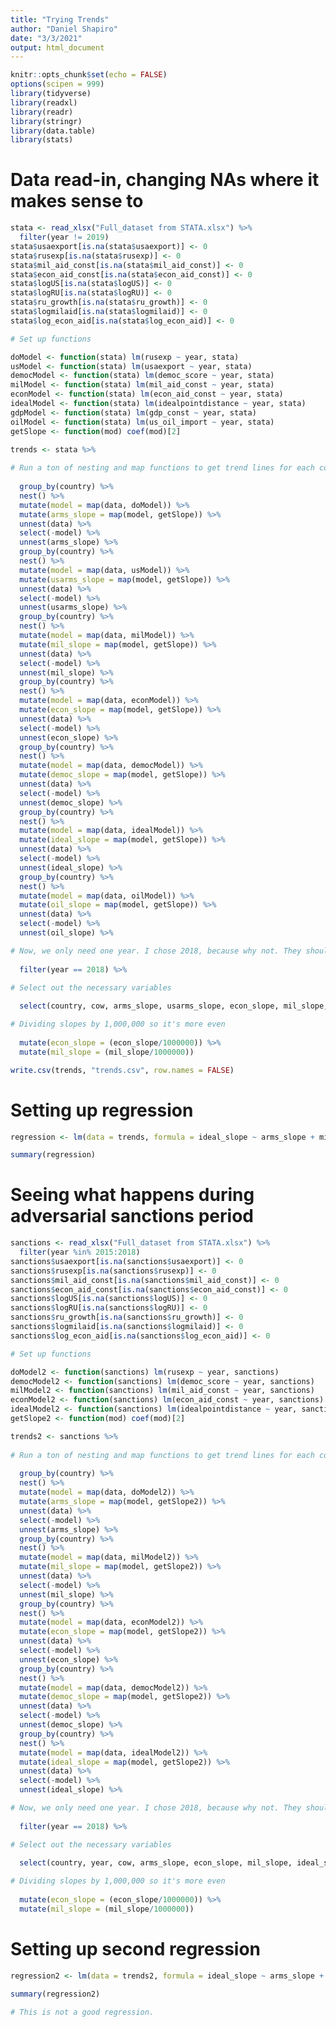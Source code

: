 ```yaml
---
title: "Trying Trends"
author: "Daniel Shapiro"
date: "3/3/2021"
output: html_document
---
```


```r
knitr::opts_chunk$set(echo = FALSE)
options(scipen = 999)
library(tidyverse)
library(readxl)
library(readr)
library(stringr)
library(data.table)
library(stats)
```

# Data read-in, changing NAs where it makes sense to

```r
stata <- read_xlsx("Full_dataset from STATA.xlsx") %>%
  filter(year != 2019)
stata$usaexport[is.na(stata$usaexport)] <- 0
stata$rusexp[is.na(stata$rusexp)] <- 0
stata$mil_aid_const[is.na(stata$mil_aid_const)] <- 0
stata$econ_aid_const[is.na(stata$econ_aid_const)] <- 0
stata$logUS[is.na(stata$logUS)] <- 0
stata$logRU[is.na(stata$logRU)] <- 0
stata$ru_growth[is.na(stata$ru_growth)] <- 0
stata$logmilaid[is.na(stata$logmilaid)] <- 0
stata$log_econ_aid[is.na(stata$log_econ_aid)] <- 0
```

```r

# Set up functions

doModel <- function(stata) lm(rusexp ~ year, stata)
usModel <- function(stata) lm(usaexport ~ year, stata)
democModel <- function(stata) lm(democ_score ~ year, stata)
milModel <- function(stata) lm(mil_aid_const ~ year, stata)
econModel <- function(stata) lm(econ_aid_const ~ year, stata)
idealModel <- function(stata) lm(idealpointdistance ~ year, stata)
gdpModel <- function(stata) lm(gdp_const ~ year, stata)
oilModel <- function(stata) lm(us_oil_import ~ year, stata)
getSlope <- function(mod) coef(mod)[2]

trends <- stata %>% 
  
# Run a ton of nesting and map functions to get trend lines for each country for each variable over the given time period.
  
  group_by(country) %>%
  nest() %>%
  mutate(model = map(data, doModel)) %>%
  mutate(arms_slope = map(model, getSlope)) %>%
  unnest(data) %>%
  select(-model) %>%
  unnest(arms_slope) %>%
  group_by(country) %>%
  nest() %>%
  mutate(model = map(data, usModel)) %>%
  mutate(usarms_slope = map(model, getSlope)) %>%
  unnest(data) %>%
  select(-model) %>%
  unnest(usarms_slope) %>%
  group_by(country) %>%
  nest() %>%
  mutate(model = map(data, milModel)) %>%
  mutate(mil_slope = map(model, getSlope)) %>%
  unnest(data) %>%
  select(-model) %>%
  unnest(mil_slope) %>%
  group_by(country) %>%
  nest() %>%
  mutate(model = map(data, econModel)) %>%
  mutate(econ_slope = map(model, getSlope)) %>%
  unnest(data) %>%
  select(-model) %>%
  unnest(econ_slope) %>%
  group_by(country) %>%
  nest() %>%
  mutate(model = map(data, democModel)) %>%
  mutate(democ_slope = map(model, getSlope)) %>%
  unnest(data) %>%
  select(-model) %>%
  unnest(democ_slope) %>%
  group_by(country) %>%
  nest() %>%
  mutate(model = map(data, idealModel)) %>%
  mutate(ideal_slope = map(model, getSlope)) %>%
  unnest(data) %>%
  select(-model) %>%
  unnest(ideal_slope) %>%
  group_by(country) %>%
  nest() %>%
  mutate(model = map(data, oilModel)) %>%
  mutate(oil_slope = map(model, getSlope)) %>%
  unnest(data) %>%
  select(-model) %>%
  unnest(oil_slope) %>%

# Now, we only need one year. I chose 2018, because why not. They should all have the same values.
  
  filter(year == 2018) %>%

# Select out the necessary variables 
  
  select(country, cow, arms_slope, usarms_slope, econ_slope, mil_slope, ideal_slope, democ_slope, oil_slope) %>%

# Dividing slopes by 1,000,000 so it's more even
  
  mutate(econ_slope = (econ_slope/1000000)) %>%
  mutate(mil_slope = (mil_slope/1000000))

write.csv(trends, "trends.csv", row.names = FALSE)
```

# Setting up regression

```r
regression <- lm(data = trends, formula = ideal_slope ~ arms_slope + mil_slope + democ_slope + usarms_slope + oil_slope)

summary(regression)
```

# Seeing what happens during adversarial sanctions period

```r
sanctions <- read_xlsx("Full_dataset from STATA.xlsx") %>%
  filter(year %in% 2015:2018)
sanctions$usaexport[is.na(sanctions$usaexport)] <- 0
sanctions$rusexp[is.na(sanctions$rusexp)] <- 0
sanctions$mil_aid_const[is.na(sanctions$mil_aid_const)] <- 0
sanctions$econ_aid_const[is.na(sanctions$econ_aid_const)] <- 0
sanctions$logUS[is.na(sanctions$logUS)] <- 0
sanctions$logRU[is.na(sanctions$logRU)] <- 0
sanctions$ru_growth[is.na(sanctions$ru_growth)] <- 0
sanctions$logmilaid[is.na(sanctions$logmilaid)] <- 0
sanctions$log_econ_aid[is.na(sanctions$log_econ_aid)] <- 0

# Set up functions

doModel2 <- function(sanctions) lm(rusexp ~ year, sanctions)
democModel2 <- function(sanctions) lm(democ_score ~ year, sanctions)
milModel2 <- function(sanctions) lm(mil_aid_const ~ year, sanctions)
econModel2 <- function(sanctions) lm(econ_aid_const ~ year, sanctions)
idealModel2 <- function(sanctions) lm(idealpointdistance ~ year, sanctions)
getSlope2 <- function(mod) coef(mod)[2]

trends2 <- sanctions %>% 
  
# Run a ton of nesting and map functions to get trend lines for each country for each variable over the given time period.
  
  group_by(country) %>%
  nest() %>%
  mutate(model = map(data, doModel2)) %>%
  mutate(arms_slope = map(model, getSlope2)) %>%
  unnest(data) %>%
  select(-model) %>%
  unnest(arms_slope) %>%
  group_by(country) %>%
  nest() %>%
  mutate(model = map(data, milModel2)) %>%
  mutate(mil_slope = map(model, getSlope2)) %>%
  unnest(data) %>%
  select(-model) %>%
  unnest(mil_slope) %>%
  group_by(country) %>%
  nest() %>%
  mutate(model = map(data, econModel2)) %>%
  mutate(econ_slope = map(model, getSlope2)) %>%
  unnest(data) %>%
  select(-model) %>%
  unnest(econ_slope) %>%
  group_by(country) %>%
  nest() %>%
  mutate(model = map(data, democModel2)) %>%
  mutate(democ_slope = map(model, getSlope2)) %>%
  unnest(data) %>%
  select(-model) %>%
  unnest(democ_slope) %>%
  group_by(country) %>%
  nest() %>%
  mutate(model = map(data, idealModel2)) %>%
  mutate(ideal_slope = map(model, getSlope2)) %>%
  unnest(data) %>%
  select(-model) %>%
  unnest(ideal_slope) %>%

# Now, we only need one year. I chose 2018, because why not. They should all have the same values.
  
  filter(year == 2018) %>%

# Select out the necessary variables 
  
  select(country, year, cow, arms_slope, econ_slope, mil_slope, ideal_slope, democ_slope) %>%

# Dividing slopes by 1,000,000 so it's more even
  
  mutate(econ_slope = (econ_slope/1000000)) %>%
  mutate(mil_slope = (mil_slope/1000000))
```

# Setting up second regression

```r
regression2 <- lm(data = trends2, formula = ideal_slope ~ arms_slope + econ_slope + mil_slope + democ_slope)

summary(regression2)

# This is not a good regression. 
```

